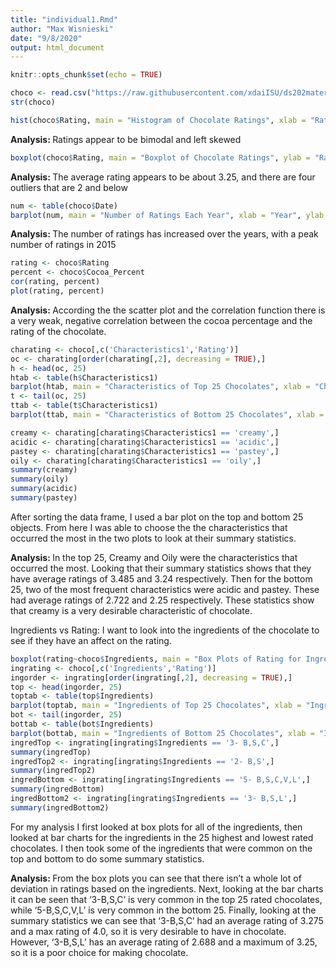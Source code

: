 ```yaml
---
title: "individual1.Rmd"
author: "Max Wisnieski"
date: "9/8/2020"
output: html_document
---
```


```r
knitr::opts_chunk$set(echo = TRUE)
```

```r
choco <- read.csv("https://raw.githubusercontent.com/xdaiISU/ds202materials/master/hwlabs/data/choco.csv") 
str(choco)
```

```r
hist(choco$Rating, main = "Histogram of Chocolate Ratings", xlab = "Ratings")
```

**Analysis: **Ratings appear to be bimodal and left skewed

```R
boxplot(choco$Rating, main = "Boxplot of Chocolate Ratings", ylab = "Ratings")
```

**Analysis: **The average rating appears to be about 3.25, and there are four outliers that are 2 and below

```r
num <- table(choco$Date)
barplot(num, main = "Number of Ratings Each Year", xlab = "Year", ylab = "Total Ratings")
```

**Analysis: **The number of ratings has increased over the years, with a peak number of ratings in 2015

```r
rating <- choco$Rating
percent <- choco$Cocoa_Percent
cor(rating, percent)
plot(rating, percent)
```

**Analysis: **According the the scatter plot and the correlation function there is a very weak, negative correlation between the cocoa percentage and the rating of the chocolate.

```r
charating <- choco[,c('Characteristics1','Rating')]
oc <- charating[order(charating[,2], decreasing = TRUE),]
h <- head(oc, 25)
htab <- table(h$Characteristics1)
barplot(htab, main = "Characteristics of Top 25 Chocolates", xlab = "Characteristics", ylab = "Frequency")
t <- tail(oc, 25)
ttab <- table(t$Characteristics1)
barplot(ttab, main = "Characteristics of Bottom 25 Chocolates", xlab = "Characteristics", ylab = "Frequency")
```

```r
creamy <- charating[charating$Characteristics1 == 'creamy',]
acidic <- charating[charating$Characteristics1 == 'acidic',]
pastey <- charating[charating$Characteristics1 == 'pastey',]
oily <- charating[charating$Characteristics1 == 'oily',]
summary(creamy)
summary(oily)
summary(acidic)
summary(pastey)
```
After sorting the data frame, I used a bar plot on the top and bottom 25 objects. From here I was able to choose the the characteristics that occurred the most in the two plots to look at their summary statistics.

**Analysis: **In the top 25, Creamy and Oily were the characteristics that occurred the most. Looking that their summary statistics shows that they have average ratings of 3.485 and 3.24 respectively. Then for the bottom 25, two of the most frequent characteristics were acidic and pastey. These had average ratings of 2.722 and 2.25 respectively. These statistics show that creamy is a very desirable characteristic of chocolate.

Ingredients vs Rating: I want to look into the ingredients of the chocolate to see if they have an affect on the rating.

```r
boxplot(rating~choco$Ingredients, main = "Box Plots of Rating for Ingredients", xlab = "Ingredients", ylab = "Ratings")
ingrating <- choco[,c('Ingredients','Rating')]
ingorder <- ingrating[order(ingrating[,2], decreasing = TRUE),]
top <- head(ingorder, 25)
toptab <- table(top$Ingredients)
barplot(toptab, main = "Ingredients of Top 25 Chocolates", xlab = "Ingredients", ylab = "Frequency")
bot <- tail(ingorder, 25)
bottab <- table(bot$Ingredients)
barplot(bottab, main = "Ingredients of Bottom 25 Chocolates", xlab = "Ingredients", ylab = "Frequency")
ingredTop <- ingrating[ingrating$Ingredients == '3- B,S,C',]
summary(ingredTop)
ingredTop2 <- ingrating[ingrating$Ingredients == '2- B,S',]
summary(ingredTop2)
ingredBottom <- ingrating[ingrating$Ingredients == '5- B,S,C,V,L',]
summary(ingredBottom)
ingredBottom2 <- ingrating[ingrating$Ingredients == '3- B,S,L',]
summary(ingredBottom2)
```

For my analysis I first looked at box plots for all of the ingredients, then looked at bar charts for the ingredients in the 25 highest and lowest rated chocolates. I then took some of the ingredients that were common on the top and bottom to do some summary statistics.

**Analysis: **From the box plots you can see that there isn't a whole lot of deviation in ratings based on the ingredients. Next, looking at the bar charts it can be seen that '3-B,S,C' is very common in the top 25 rated chocolates, while '5-B,S,C,V,L' is very common in the bottom 25. Finally, looking at the summary statistics we can see that '3-B,S,C' had an average rating of 3.275 and a max rating of 4.0, so it is very desirable to have in chocolate. However, '3-B,S,L' has an average rating of 2.688 and a maximum of 3.25, so it is a poor choice for making chocolate.